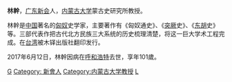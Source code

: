 '''林幹'''{{BD|1916年|3月|2017年|6月12日|catIdx=L林}}，[[广东|广东]][[新会|新会]]人，[[内蒙古大学|内蒙古大学]]蒙古史研究所教授。

林幹是[[中国|中国]]著名的[[匈奴|匈奴]]史学家，主要著作有《匈奴通史》、《[[突厥|突厥]]史》、《[[东胡|东胡]]史》等。三部代表作把古代北方民族三大系统的历史梳理清楚，将这一巨大学术工程完成。在[[台湾|台湾]]被木铎出版社翻印发行。

2017年6月12日，林幹因病在[[呼和浩特|呼和浩特]]去世，享年101歲。

{{中国历史学家小作品}}

[[Category:_林姓|G]]
[[Category:_新會人|Category: 新會人]]
[[Category:内蒙古大学教授|Category:内蒙古大学教授]]
[[Category:中華人民共和國歷史學家|L]]